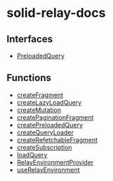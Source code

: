 # solid-relay-docs

## Interfaces

- [PreloadedQuery](interfaces/PreloadedQuery)

## Functions

- [createFragment](functions/createFragment)
- [createLazyLoadQuery](functions/createLazyLoadQuery)
- [createMutation](functions/createMutation)
- [createPaginationFragment](functions/createPaginationFragment)
- [createPreloadedQuery](functions/createPreloadedQuery)
- [createQueryLoader](functions/createQueryLoader)
- [createRefetchableFragment](functions/createRefetchableFragment)
- [createSubscription](functions/createSubscription)
- [loadQuery](functions/loadQuery)
- [RelayEnvironmentProvider](functions/RelayEnvironmentProvider)
- [useRelayEnvironment](functions/useRelayEnvironment)
